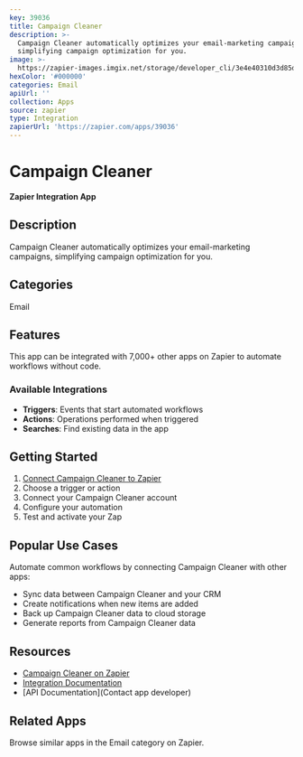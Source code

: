 ```yaml
---
key: 39036
title: Campaign Cleaner
description: >-
  Campaign Cleaner automatically optimizes your email-marketing campaigns,
  simplifying campaign optimization for you.
image: >-
  https://zapier-images.imgix.net/storage/developer_cli/3e4e40310d3d85df29ae72259833a905.png?auto=format%2Ccompress&ixlib=python-3.0.0&q=50
hexColor: '#000000'
categories: Email
apiUrl: ''
collection: Apps
source: zapier
type: Integration
zapierUrl: 'https://zapier.com/apps/39036'
---
```

# Campaign Cleaner

**Zapier Integration App**

## Description

Campaign Cleaner automatically optimizes your email-marketing campaigns, simplifying campaign optimization for you.

## Categories

Email

## Features

This app can be integrated with 7,000+ other apps on Zapier to automate workflows without code.

### Available Integrations

- **Triggers**: Events that start automated workflows
- **Actions**: Operations performed when triggered
- **Searches**: Find existing data in the app

## Getting Started

1. [Connect Campaign Cleaner to Zapier](https://zapier.com/apps/39036)
2. Choose a trigger or action
3. Connect your Campaign Cleaner account
4. Configure your automation
5. Test and activate your Zap

## Popular Use Cases

Automate common workflows by connecting Campaign Cleaner with other apps:

- Sync data between Campaign Cleaner and your CRM
- Create notifications when new items are added
- Back up Campaign Cleaner data to cloud storage
- Generate reports from Campaign Cleaner data

## Resources

- [Campaign Cleaner on Zapier](https://zapier.com/apps/39036)
- [Integration Documentation](https://zapier.com/apps/39036/integrations)
- [API Documentation](Contact app developer)

## Related Apps

Browse similar apps in the Email category on Zapier.
